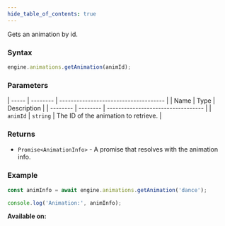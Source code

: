 ```yaml
---
hide_table_of_contents: true
---
```



Gets an animation by id.

### Syntax

```js
engine.animations.getAnimation(animId);
```

### Parameters

| ----- | -------- | ------------------------------------- |
| Name | Type | Description |
| -------- | -------- | ---------------------------------- |
| `animId` | `string` | The ID of the animation to retrieve. |

### Returns

- `Promise<AnimationInfo>` - A promise that resolves with the animation info.

### Example

```js
const animInfo = await engine.animations.getAnimation('dance');

console.log('Animation:', animInfo);
```

**Available on:** <ClientTag />
